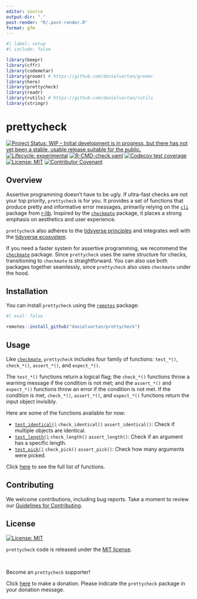 ```yaml
---
editor: source
output-dir: "."
post-render: "R/.post-render.R"
format: gfm
---
```


```r
#| label: setup
#| include: false

library(beepr)
library(cffr)
library(codemetar)
library(groomr) # https://github.com/danielvartan/groomr
library(here)
library(prettycheck)
library(readr)
library(rutils) # https://github.com/danielvartan/rutils
library(stringr)
```

# prettycheck

<!-- badges: start -->
[![Project Status: WIP – Initial development is in progress, but there has not yet been a stable, usable release suitable for the public.](https://www.repostatus.org/badges/latest/wip.svg)](https://www.repostatus.org/#wip)
[![Lifecycle: experimental](https://img.shields.io/badge/lifecycle-experimental-orange.svg)](https://lifecycle.r-lib.org/articles/stages.html#experimental)
[![R-CMD-check.yaml](https://github.com/danielvartan/prettycheck/actions/workflows/check-standard.yaml/badge.svg)](https://github.com/danielvartan/prettycheck/actions/workflows/check-standard.yaml)
[![Codecov test coverage](https://codecov.io/gh/danielvartan/prettycheck/branch/main/graph/badge.svg)](https://app.codecov.io/gh/danielvartan/prettycheck?branch=main)
[![License: MIT](https://img.shields.io/badge/license-MIT-green)](https://choosealicense.com/licenses/mit/)
[![Contributor Covenant](https://img.shields.io/badge/Contributor%20Covenant-2.1-4baaaa.svg)](CODE_OF_CONDUCT.md)
<!-- badges: end -->

## Overview

Assertive programming doesn’t have to be ugly. If ultra-fast checks are not your top priority, `prettycheck` is for you. It provides a set of functions that produce pretty and informative error messages, primarily relying on the [`cli`](https://cli.r-lib.org/) package from [r-lib](https://github.com/r-lib). Inspired by the [`checkmate`](https://mllg.github.io/checkmate/) package, it places a strong emphasis on aesthetics and user experience.

`prettycheck` also adheres to the [tidyverse principles](https://tidyverse.tidyverse.org/articles/manifesto.html) and
integrates well with the [tidyverse ecosystem](https://www.tidyverse.org/).

If you need a faster system for assertive programming, we recommend the  [`checkmate`](https://mllg.github.io/checkmate/) package. Since `prettycheck` uses the same structure for checks, transitioning to `checkmate` is straightforward. You can also use both packages together seamlessly, since `prettycheck` also uses `checkmate` under the hood.

## Installation

You can install `prettycheck` using the [`remotes`](https://github.com/r-lib/remotes) package:

``` r
#| eval: false

remotes::install_github("danielvartan/prettycheck")
```

## Usage

Like [`checkmate`](https://mllg.github.io/checkmate/), `prettycheck` includes four family of functions: `test_*()`, `check_*()`, `assert_*()`, and `expect_*()`.

The `test_*()` functions return a logical flag; the `check_*()` functions throw a warning message if the condition is not met; and the `assert_*()` and `expect_*()` functions throw an error if the condition is not met. If the condition is met, `check_*()`, `assert_*()`, and `expect_*()` functions return the input object invisibly.

Here are some of the functions available for now:

- [`test_identical()`](https://danielvartan.github.io/prettycheck/reference/test_identical.html) `check_identical()` `assert_identical()`: Check if multiple objects are identical.
- [`test_length()`](https://danielvartan.github.io/prettycheck/reference/test_length.html) `check_length()` `assert_length()`: Check if an argument has a specific length.
- [`test_pick()`](https://danielvartan.github.io/prettycheck/reference/test_pick.html) `check_pick()` `assert_pick()`: Check how many arguments were picked.

Click [here](https://danielvartan.github.io/prettycheck/) to see the full list of functions.

## Contributing

We welcome contributions, including bug reports. Take a moment to review our [Guidelines for Contributing](https://danielvartan.github.io/prettycheck/CONTRIBUTING.html).

## License

[![License:
MIT](https://img.shields.io/badge/license-MIT-green)](https://opensource.org/license/mit/)

`prettycheck` code is released under the [MIT license](https://opensource.org/license/mit/).

<br>

Become an `prettycheck` supporter!

Click [here](https://github.com/sponsors/danielvartan) to make a donation. Please indicate the `prettycheck` package in your donation message.
